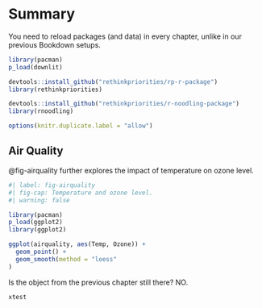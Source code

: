 # Summary

You need to reload packages (and data) in every chapter, unlike in our previous Bookdown setups.

```r

library(pacman)
p_load(downlit)

devtools::install_github("rethinkpriorities/rp-r-package")
library(rethinkpriorities)

devtools::install_github("rethinkpriorities/r-noodling-package")
library(rnoodling)

options(knitr.duplicate.label = "allow")
```

## Air Quality {#air-quality}

@fig-airquality further explores the impact of temperature on ozone level.

```r
#| label: fig-airquality
#| fig-cap: Temperature and ozone level.
#| warning: false

library(pacman)
p_load(ggplot2)
library(ggplot2)

ggplot(airquality, aes(Temp, Ozone)) +
  geom_point() +
  geom_smooth(method = "loess"
)
```

Is the object from the previous chapter still there? NO.

```r
xtest
```
